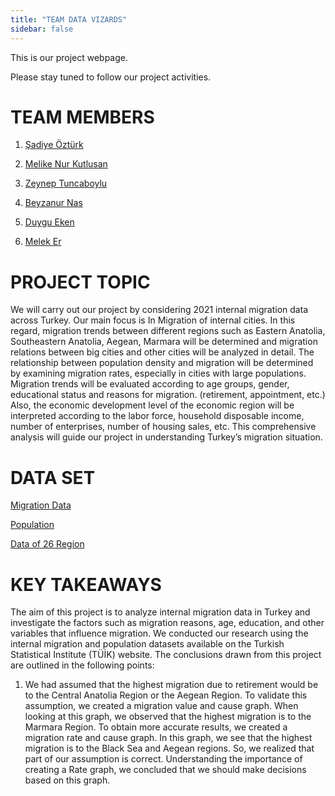 ```yaml
---
title: "TEAM DATA VIZARDS"
sidebar: false 
---
```


This is our project webpage.

Please stay tuned to follow our project activities.

# TEAM MEMBERS

1.  [Şadiye Öztürk](https://emu-hacettepe-analytics.github.io/emu430-fall2023-sadiye-1/)

2.  [Melike Nur Kutlusan](https://emu-hacettepe-analytics.github.io/emu430-fall2023-melikekutlusan/)

3.  [Zeynep Tuncaboylu](https://emu-hacettepe-analytics.github.io/emu430-fall2023-zeyneptnc/)

4.  [Beyzanur Nas](https://emu-hacettepe-analytics.github.io/emu430-fall2023-beyzanurnas/)

5.  [Duygu Eken](https://github.com/emu-hacettepe-analytics/emu430-fall2023-dygekn)

6.  [Melek Er](https://github.com/emu-hacettepe-analytics/emu430-fall2023-Meleker.git)

# PROJECT TOPIC

We will carry out our project by considering 2021 internal migration data across Turkey. Our main focus is In Migration of internal cities. In this regard, migration trends between different regions such as Eastern Anatolia, Southeastern Anatolia, Aegean, Marmara will be determined and migration relations between big cities and other cities will be analyzed in detail. The relationship between population density and migration will be determined by examining migration rates, especially in cities with large populations. Migration trends will be evaluated according to age groups, gender, educational status and reasons for migration. (retirement, appointment, etc.) Also, the economic development level of the economic region will be interpreted according to the labor force, household disposable income, number of enterprises, number of housing sales, etc. This comprehensive analysis will guide our project in understanding Turkey's migration situation.

# DATA SET

[Migration Data](https://github.com/emu-hacettepe-analytics/emu430-fall2023-team-data_vizards/raw/master/Dataframe/migration_data.RData)

[Population](https://github.com/emu-hacettepe-analytics/emu430-fall2023-team-data_vizards/raw/master/Dataframe/population_data.RData)

[Data of 26 Region](https://github.com/emu-hacettepe-analytics/emu430-fall2023-team-data_vizards/raw/master/Dataframe/region26_data.RData)

# KEY TAKEAWAYS

The aim of this project is to analyze internal migration data in Turkey and investigate the factors such as migration reasons, age, education, and other variables that influence migration. We conducted our research using the internal migration and population datasets available on the Turkish Statistical Institute (TÜİK) website. The conclusions drawn from this project are outlined in the following points:

1.  We had assumed that the highest migration due to retirement would be to the Central Anatolia Region or the Aegean Region. To validate this assumption, we created a migration value and cause graph. When looking at this graph, we observed that the highest migration is to the Marmara Region. To obtain more accurate results, we created a migration rate and cause graph. In this graph, we see that the highest migration is to the Black Sea and Aegean regions. So, we realized that part of our assumption is correct. Understanding the importance of creating a Rate graph, we concluded that we should make decisions based on this graph.
